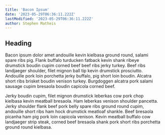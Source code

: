 ```yaml
---
title: 'Bacon Ipsum'
date: '2023-05-29T06:36:11.222Z'
lastModified: '2023-05-29T06:36:11.222Z'
author: Stephen Matheis
---
```


## Heading

Bacon ipsum dolor amet andouille kevin kielbasa ground round, salami spare ribs pig. Flank buffalo turducken fatback kevin shank ribeye drumstick boudin cupim corned beef beef ribs jerky turkey. Beef ribs landjaeger shoulder, filet mignon ball tip kevin drumstick prosciutto. Andouille pork loin porchetta jerky buffalo, pig short loin boudin. Alcatra short ribs brisket boudin venison turkey. Burgdoggen alcatra pork salami sausage cupim bresaola boudin capicola corned beef.

Jerky boudin cupim, filet mignon drumstick leberkas cow pork chop kielbasa kevin meatball bresaola. Ham leberkas venison shoulder pancetta. Jerky shoulder flank beef pork belly spare ribs ground round cupim, andouille short ribs ham hock drumstick meatloaf shankle. Beef bresaola picanha ham pig pork loin capicola venison. Kevin meatball buffalo cow landjaeger strip steak, corned beef bresaola shank pork short ribs porchetta ground round kielbasa.